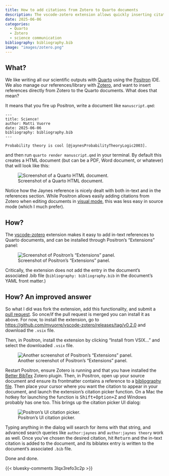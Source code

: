 ```yaml
---
title: How to add citations from Zotero to Quarto documents
description: The vscode-zotero extension allows quickly inserting citation keys from Zotero to your Quarto documents, and updating the associated .bib file with the citation's biblatex entry. Here's how to install and use it.
date: 2025-06-06
categories:
  - Quarto
  - Zotero
  - science communication
bibliography: bibliography.bib
image: "images/zotero.png"
---
```


## What?

We like writing all our scientific outputs with [Quarto](https://quarto.org/docs/authoring/front-matter.html) using the [Positron](https://positron.posit.co/) IDE. We also manage our references/library with [Zotero](https://www.zotero.org/), and want to insert references directly from Zotero to the Quarto documents. What does that mean?

It means that you fire up Positron, write a document like `manuscript.qmd`:

````
---
title: Science!
author: Matti Vuorre
date: 2025-06-06
bibliography: bibliography.bib
---

Probability theory is cool [@jaynesProbabilityTheoryLogic2003].
````

and then run `quarto render manuscript.qmd` in your terminal. By default this creates a HTML document (but can be a PDF, Word document, or whatever) that will look like this:

![Screenshot of a Quarto HTML document.](images/shot.png)

Notice how the Jaynes reference is nicely dealt with both in-text and in the references section. While Positron allows easily adding citations from Zotero when editing documents in [visual mode](https://quarto.org/docs/tools/positron/visual-editor.html#zotero-citations), this was less easy in source mode (which I much prefer).

## How?

The [vscode-zotero](https://github.com/mblode/vscode-zotero) extension makes it easy to add in-text references to Quarto documents, and can be installed through Positron's "Extensions" panel:

![Screenshot of Positron's "Extensions" panel.](images/extension.png)

Critically, the extension does not add the entry in the document's associated .bib file (`bibliography: bibliography.bib` in the document's YAML front matter.)

## How? An improved answer

So what I did was fork the extension, add this functionality, and submit a [pull request](https://github.com/mblode/vscode-zotero/pull/38). So once/if the pull request is merged you can install it as above. For now, to install the extension, go to <https://github.com/mvuorre/vscode-zotero/releases/tag/v0.2.0> and download the `.vsix` file.

Then, in Positron, install the extension by clicking "Install from VSIX..." and select the downloaded `.vsix` file.

![Another screenshot of Positron's "Extensions" panel.](images/extension2.png)

Restart Positron, ensure Zotero is running and that you have installed the [Better BibTex](https://retorque.re/zotero-better-bibtex/) Zotero plugin. Then, in Positron, open up your source document and ensure its frontmatter contains a reference to a [bibliography file](https://quarto.org/docs/authoring/citations.html). Then place your cursor where you want the citation to appear in your document, and launch the extension's citation picker function. On a Mac the hotkey for launching the function is <kbd>Shift+Option+Z</kbd> and Windows probably has one too. This brings up the citation picker UI dialog:

![Positron's UI citation picker.](images/jaynes.png)

Typing anything in the dialog will search for items with that string, and advanced search queries like `author:jaynes` and `author:jaynes theory` work as well. Once you've chosen the desired citation, hit <kbd>Return</kbd> and the in-text citation is added to the document, and its biblatex entry is written to the document's associated `.bib` file.

Done and done.

{{< bluesky-comments 3lqx3refo3c2p >}}
